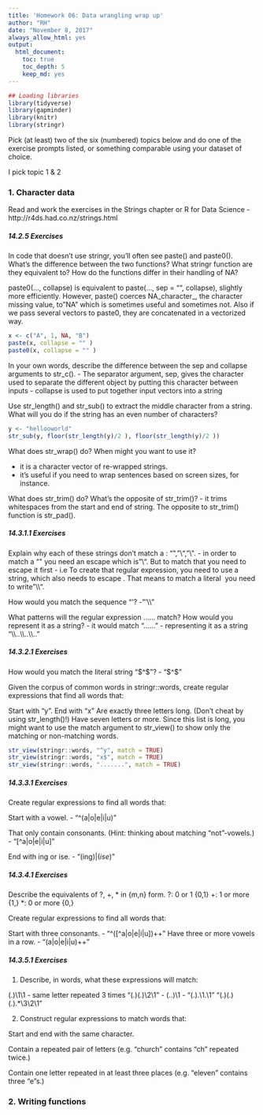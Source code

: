 ```yaml
---
title: 'Homework 06: Data wrangling wrap up'
author: "RH"
date: "November 8, 2017"
always_allow_html: yes
output:  
  html_document: 
    toc: true
    toc_depth: 5
    keep_md: yes
---
```



```r
## Loading libraries
library(tidyverse)
library(gapminder)
library(knitr)
library(stringr)

```

Pick (at least) two of the six (numbered) topics below and do one of the exercise prompts listed, or something comparable using your dataset of choice.


I pick topic 1 & 2


### 1. Character data

Read and work the exercises in the Strings chapter or R for Data Science - http://r4ds.had.co.nz/strings.html


##### 14.2.5 Exercises

In code that doesn’t use stringr, you’ll often see paste() and paste0(). What’s the difference between the two functions? What stringr function are they equivalent to? How do the functions differ in their handling of NA?

paste0(..., collapse) is equivalent to paste(..., sep = "", collapse), slightly more efficiently. However, paste() coerces NA_character_, the character missing value, to "NA" which is sometimes useful and sometimes not. Also if we pass several vectors to paste0, they are concatenated in a vectorized way.

```r
x <- c("A", 1, NA, "B")
paste(x, collapse = "" )
paste0(x, collapse = "" )
```


In your own words, describe the difference between the sep and collapse arguments to str_c().
- The separator argument, sep, gives the character used to separate the different object by putting this character between inputs
- collapse is used to put together input vectors into a string

Use str_length() and str_sub() to extract the middle character from a string. What will you do if the string has an even number of characters?

```r
y <- "hellooworld"
str_sub(y, floor(str_length(y)/2 ), floor(str_length(y)/2 ))
```


What does str_wrap() do? When might you want to use it?

- it is a character vector of re-wrapped strings.
- it's useful if you need to wrap sentences based on screen sizes, for instance.

What does str_trim() do? What’s the opposite of str_trim()?
- it trims whitespaces from the  start and end of string. The opposite to str_trim() function is str_pad().


##### 14.3.1.1 Exercises

Explain why each of these strings don’t match a \: "\", "\\", "\\\".
- in order to match a "\" you need an escape which is "\\". But to match that you need to escape it first - i.e To create that regular expression, you need to use a string, which also needs to escape \. That means to match a literal \ you need to write "\\\\".

How would you match the sequence "'\?
- "'\\\\"

What patterns will the regular expression \..\..\.. match? How would you represent it as a string?
- it would match "......"
- representing it as a string "\\\\.\.\\\\.\.\\\\.\."


##### 14.3.2.1 Exercises

How would you match the literal string "$^$"?
- "\$\^\$"

Given the corpus of common words in stringr::words, create regular expressions that find all words that:

Start with “y”.
End with “x”
Are exactly three letters long. (Don’t cheat by using str_length()!)
Have seven letters or more.
Since this list is long, you might want to use the match argument to str_view() to show only the matching or non-matching words.
```r
str_view(stringr::words, "^y", match = TRUE)
str_view(stringr::words, "x$", match = TRUE)
str_view(stringr::words, ".......", match = TRUE)
```

##### 14.3.3.1 Exercises

Create regular expressions to find all words that:

Start with a vowel.
- "^(a|o|e|i|u)"

That only contain consonants. (Hint: thinking about matching “not”-vowels.)
- "[^a|o|e|i|u]"

End with ing or ise.
- "(ing$)|(ise$)"

##### 14.3.4.1 Exercises

Describe the equivalents of ?, +, * in {m,n} form.
?: 0 or 1			{0,1}
+: 1 or more		{1,}
*: 0 or more		{0,}


Create regular expressions to find all words that:

Start with three consonants. - "^([^a|o|e|i|u])++"
Have three or more vowels in a row. - "(a|o|e|i|u)++"


##### 14.3.5.1 Exercises

1. Describe, in words, what these expressions will match:

(.)\1\1						- same letter repeated 3 times
"(.)(.)\\2\\1"				- 
(..)\1 						- 
"(.).\\1.\\1"
"(.)(.)(.).*\\3\\2\\1"

2. Construct regular expressions to match words that:

Start and end with the same character.

Contain a repeated pair of letters (e.g. “church” contains “ch” repeated twice.)

Contain one letter repeated in at least three places (e.g. “eleven” contains three “e”s.)







### 2. Writing functions